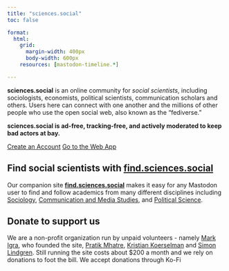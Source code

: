 ```yaml
---
title: "sciences.social"
toc: false

format:
  html:
    grid: 
      margin-width: 400px
      body-width: 600px
    resources: [mastodon-timeline.*]

---
```



**sciences.social** is an online community for *social scientists*, including
sociologists, economists, political scientists, communication scholars and others. 
Users here can  connect with one another and the millions of other people who use the open social web, 
also known as the "fediverse." 

**sciences.social is ad-free, tracking-free, and actively moderated to keep bad actors at bay.**

[Create an Account](https://sciences.social/auth/sign_up){target="_blank" class="btn btn-primary"} [Go to the Web App](https://sciences.social){class="btn btn-primary"}

## Find social scientists with **[find.sciences.social](https://find.sciences.social)** 

Our companion site **[find.sciences.social](https://find.sciences.social)** makes it easy for any Mastodon user to find and follow academics from many different disciplines including [Sociology](https://find.sciences.social/search?field=sociology), [Communication and Media Studies](https://find.sciences.social/search?q=&field=communication-and-media-studies), and [Political Science](https://find.sciences.social/search?q=&field=political-scientists).

## Donate to support us

We are a non-profit organization run by unpaid volunteers - namely
[Mark Igra](https://sciences.social/@markigra), who founded the site,
[Pratik Mhatre](https://sciences.social/deck/@Pratik),
[Kristian Koerselman](https://sciences.social/deck/@economistatwork) and 
[Simon Lindgren](https://sciences.social/deck/@simonlindgren). Still
running the site costs about \$200 a month and we rely on donations to
foot the bill. We accept donations through Ko-Fi


<script type='text/javascript' src='https://storage.ko-fi.com/cdn/widget/Widget_2.js'></script><script type='text/javascript'>kofiwidget2.init('Donate on Ko-fi', '#a328e0', 'Q5Q2GBAKW');kofiwidget2.draw();</script> 